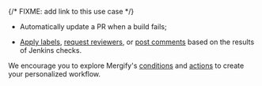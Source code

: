 {/* FIXME: add link to this use case */}

- Automatically update a PR when a build fails;

- [Apply labels](/actions/label), [request
  reviewers](/actions/request_reviews), or [post comments](/actions/comment)
  based on the results of Jenkins checks.

We encourage you to explore Mergify's [conditions](/configuration/actions) and
[actions](/actions/) to create your personalized workflow.
